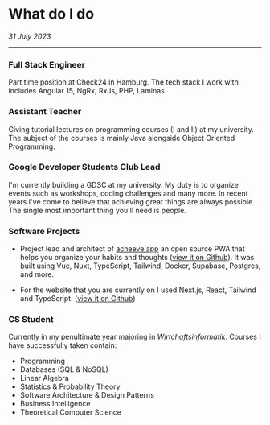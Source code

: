 # What do I do

_31 July 2023_

---

### Full Stack Engineer

Part time position at Check24 in Hamburg. The tech stack I work with includes
Angular 15, NgRx, RxJs, PHP, Laminas

### Assistant Teacher

Giving tutorial lectures on programming courses (I and II) at my university. The subject of the courses is
mainly Java alongside Object Oriented Programming.

### Google Developer Students Club Lead

I'm currently building a GDSC at my university. My duty is to organize events such as workshops, coding challenges and
many more. In recent years I've come to believe that achieving great things are always possible. The single most
important thing you'll need is people.

### Software Projects

- Project lead and architect of [acheeve.app](https://acheeve.app) an open source PWA that helps you
  organize your habits and thoughts ([view it on Github](https://github.com/s0h311/acheeve)).
  It was built using Vue, Nuxt, TypeScript, Tailwind, Docker, Supabase, Postgres, and more.

- For the website that you are currently on I used Next.js, React, Tailwind and TypeScript.
  ([view it on Github](https://github.com/s0h311/soheilnazari.de))

### CS Student

Currently in my penultimate year majoring in [_Wirtchaftsinformatik_](https://en.wikipedia.org/wiki/Business_informatics).
Courses I have successfully taken contain:

- Programming
- Databases (SQL & NoSQL)
- Linear Algebra
- Statistics & Probability Theory
- Software Architecture & Design Patterns
- Business Intelligence
- Theoretical Computer Science
